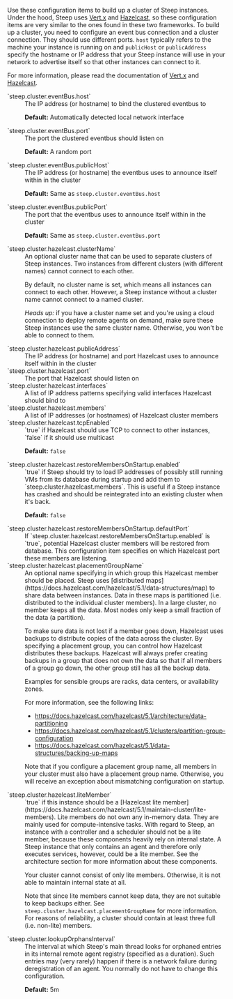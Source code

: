 Use these configuration items to build up a cluster of Steep instances. Under
the hood, Steep uses [Vert.x](https://vertx.io/) and [Hazelcast](https://hazelcast.com/),
so these configuration items are very similar to the ones found in these two
frameworks. To build up a cluster, you need to configure an event bus connection
and a cluster connection. They should use different ports. `host` typically
refers to the machine your instance is running on and `publicHost` or
`publicAddress` specify the hostname or IP address that your Steep instance will
use in your network to advertise itself so that other instances can connect to
it.

For more information, please read the documentation of [Vert.x](https://vertx.io/)
and [Hazelcast](https://hazelcast.com/).

<dl>
<dt>`steep.cluster.eventBus.host`</dt>
<dd>
The IP address (or hostname) to bind the clustered eventbus to

**Default:** Automatically detected local network interface
</dd>

<dt>`steep.cluster.eventBus.port`</dt>
<dd>
The port the clustered eventbus should listen on

**Default:** A random port
</dd>

<dt>`steep.cluster.eventBus.publicHost`</dt>
<dd>
The IP address (or hostname) the eventbus uses to announce itself within in the cluster

**Default:** Same as `steep.cluster.eventBus.host`
</dd>

<dt>`steep.cluster.eventBus.publicPort`</dt>
<dd>
The port that the eventbus uses to announce itself within in the cluster

**Default:** Same as `steep.cluster.eventBus.port`
</dd>

<dt>`steep.cluster.hazelcast.clusterName`</dt>
<dd>
An optional cluster name that can be used to separate clusters of Steep instances. Two instances from different clusters (with different names) cannot connect to each other.

By default, no cluster name is set, which means all instances can connect to each other. However, a Steep instance without a cluster name cannot connect to a named cluster.

*Heads up:* if you have a cluster name set and you're using a <DocsLink href="#cloud-connection">cloud connection</DocsLink> to deploy remote agents on demand, make sure these Steep instances use the same cluster name. Otherwise, you won't be able to connect to them.
</dd>

<dt>`steep.cluster.hazelcast.publicAddress`</dt>
<dd>
The IP address (or hostname) and port Hazelcast uses to announce itself within in the cluster
</dd>

<dt>`steep.cluster.hazelcast.port`</dt>
<dd>
The port that Hazelcast should listen on
</dd>

<dt>`steep.cluster.hazelcast.interfaces`</dt>
<dd>
A list of IP address patterns specifying valid interfaces Hazelcast should bind to
</dd>

<dt>`steep.cluster.hazelcast.members`</dt>
<dd>
A list of IP addresses (or hostnames) of Hazelcast cluster members
</dd>

<dt>`steep.cluster.hazelcast.tcpEnabled`</dt>
<dd>
`true` if Hazelcast should use TCP to connect to other instances, `false` if it should use multicast

**Default:** `false`
</dd>

<dt>`steep.cluster.hazelcast.restoreMembersOnStartup.enabled`</dt>
<dd>
`true` if Steep should try to load IP addresses of possibly still running VMs from its database during startup and add them to `steep.cluster.hazelcast.members`. This is useful if a Steep instance has crashed and should be reintegrated into an existing cluster when it's back.

**Default:** `false`
</dd>

<dt>`steep.cluster.hazelcast.restoreMembersOnStartup.defaultPort`</dt>
<dd>
If `steep.cluster.hazelcast.restoreMembersOnStartup.enabled` is `true`, potential Hazelcast cluster members will be restored from database. This configuration item specifies on which Hazelcast port these members are listening.
</dd>

<dt>`steep.cluster.hazelcast.placementGroupName`</dt>
<dd>
An optional name specifying in which group this Hazelcast member should be placed. Steep uses [distributed maps](https://docs.hazelcast.com/hazelcast/5.1/data-structures/map) to share data between instances. Data in these maps is partitioned (i.e. distributed to the individual cluster members). In a large cluster, no member keeps all the data. Most nodes only keep a small fraction of the data (a partition).

To make sure data is not lost if a member goes down, Hazelcast uses backups to distribute copies of the data across the cluster. By specifying a placement group, you can control how Hazelcast distributes these backups. Hazelcast will always prefer creating backups in a group that does not own the data so that if all members of a group go down, the other group still has all the backup data.

Examples for sensible groups are racks, data centers, or availability zones.

For more information, see the following links:

* https://docs.hazelcast.com/hazelcast/5.1/architecture/data-partitioning
* https://docs.hazelcast.com/hazelcast/5.1/clusters/partition-group-configuration
* https://docs.hazelcast.com/hazelcast/5.1/data-structures/backing-up-maps

Note that if you configure a placement group name, all members in your cluster must also have a placement group name. Otherwise, you will receive an exception about mismatching configuration on startup.
</dd>

<dt>`steep.cluster.hazelcast.liteMember`</dt>
<dd>
`true` if this instance should be a [Hazelcast lite member](https://docs.hazelcast.com/hazelcast/5.1/maintain-cluster/lite-members). Lite members do not own any in-memory data. They are mainly used for compute-intensive tasks. With regard to Steep, an instance with a controller and a scheduler should not be a lite member, because these components heavily rely on internal state. A Steep instance that only contains an agent and therefore only executes services, however, could be a lite member. See the <DocsLink href="#software-architecture">architecture section</DocsLink> for more information about these components.

Your cluster cannot consist of only lite members. Otherwise, it is not able to maintain internal state at all.

Note that since lite members cannot keep data, they are not suitable to keep backups either. See `steep.cluster.hazelcast.placementGroupName` for more information. For reasons of reliability, a cluster should contain at least three full (i.e. non-lite) members.
</dd>

<dt>`steep.cluster.lookupOrphansInterval`</dt>
<dd>
The interval at which Steep's main thread looks for orphaned entries in its internal remote agent registry (specified as a <DocsLink href="#durations">duration</DocsLink>). Such entries may (very rarely) happen if there is a network failure during deregistration of an agent. You normally do not have to change this configuration.

**Default:** 5m
</dd>
</dl>
